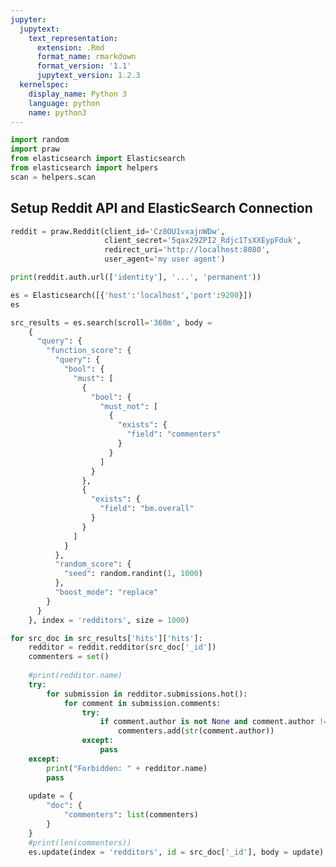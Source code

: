 ```yaml
---
jupyter:
  jupytext:
    text_representation:
      extension: .Rmd
      format_name: rmarkdown
      format_version: '1.1'
      jupytext_version: 1.2.3
  kernelspec:
    display_name: Python 3
    language: python
    name: python3
---
```


```python
import random
import praw
from elasticsearch import Elasticsearch
from elasticsearch import helpers
scan = helpers.scan
```

## Setup Reddit API and ElasticSearch Connection

```python
reddit = praw.Reddit(client_id='Cz8OU1vxajnWDw',
                     client_secret='5qax29ZPI2_Rdjc1TsXXEypFduk',
                     redirect_uri='http://localhost:8080',
                     user_agent='my user agent')

print(reddit.auth.url(['identity'], '...', 'permanent'))

es = Elasticsearch([{'host':'localhost','port':9200}])
es
```

```python
src_results = es.search(scroll='360m', body =
    {
      "query": {
        "function_score": {
          "query": {
            "bool": {
              "must": [
                {
                  "bool": {
                    "must_not": [
                      {
                        "exists": {
                          "field": "commenters"
                        }
                      }
                    ]
                  }
                },
                {
                  "exists": {
                    "field": "bm.overall"
                  }
                }
              ]
            }
          },
          "random_score": {
            "seed": random.randint(1, 1000)
          },
          "boost_mode": "replace"
        }
      }
    }, index = 'redditors', size = 1000)

for src_doc in src_results['hits']['hits']:
    redditor = reddit.redditor(src_doc['_id'])
    commenters = set()
    
    #print(redditor.name)
    try:
        for submission in redditor.submissions.hot():
            for comment in submission.comments:
                try:
                    if comment.author is not None and comment.author != redditor.name:
                        commenters.add(str(comment.author))
                except:
                    pass
    except:
        print("Forbidden: " + redditor.name)
        pass
    
    update = {
        "doc": {
            "commenters": list(commenters)
        }
    }
    #print(len(commenters))
    es.update(index = 'redditors', id = src_doc['_id'], body = update)
    


```

